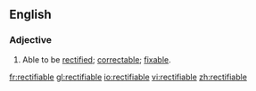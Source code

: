 ==English==
===Adjective===
{{en-adj}}
# Able to be [[rectify|rectified]]; [[correctable]]; [[fixable]].

[[fr:rectifiable]]
[[gl:rectifiable]]
[[io:rectifiable]]
[[vi:rectifiable]]
[[zh:rectifiable]]